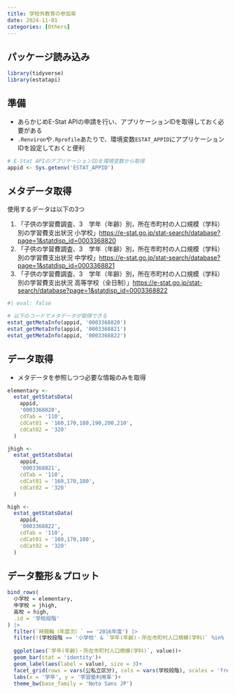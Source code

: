 ```yaml
---
title: 学校外教育の参加率
date: 2024-11-01
categories: [Others]
---
```


## パッケージ読み込み

```r
library(tidyverse)
library(estatapi)
```

## 準備

- あらかじめE-Stat APIの申請を行い、アプリケーションIDを取得しておく必要がある
- `.Renviron`や`.Rprofile`あたりで、環境変数`ESTAT_APPID`にアプリケーションIDを設定しておくと便利


```r
# E-Stat APIのアプリケーションIDを環境変数から取得
appid <- Sys.getenv('ESTAT_APPID')
```


## メタデータ取得

使用するデータは以下の3つ

1. 「子供の学習費調査、3　学年（年齢）別，所在市町村の人口規模（学科）別の学習費支出状況 小学校」<https://e-stat.go.jp/stat-search/database?page=1&statdisp_id=0003368820>
1. 「子供の学習費調査、3　学年（年齢）別，所在市町村の人口規模（学科）別の学習費支出状況 中学校」<https://e-stat.go.jp/stat-search/database?page=1&statdisp_id=0003368821>
1. 「子供の学習費調査、3　学年（年齢）別，所在市町村の人口規模（学科）別の学習費支出状況 高等学校（全日制）」<https://e-stat.go.jp/stat-search/database?page=1&statdisp_id=0003368822>

```r
#| eval: false

# 以下のコードでメタデータが取得できる
estat_getMetaInfo(appid, '0003368820')
estat_getMetaInfo(appid, '0003368821')
estat_getMetaInfo(appid, '0003368822')
```

## データ取得

- メタデータを参照しつつ必要な情報のみを取得

```r

elementary <- 
  estat_getStatsData(
    appid, 
    '0003368820',
    cdTab = '110', 
    cdCat01 = '160,170,180,190,200,210', 
    cdCat02 = '320'
  )

jhigh <- 
  estat_getStatsData(
    appid, 
    '0003368821',
    cdTab = '110', 
    cdCat01 = '160,170,180', 
    cdCat02 = '320'
  )

high <- 
  estat_getStatsData(
    appid, 
    '0003368822',
    cdTab = '110', 
    cdCat01 = '160,170,180', 
    cdCat02 = '320'
  )

```

## データ整形＆プロット

```r

bind_rows(
  小学校 = elementary,
  中学校 = jhigh,
  高校 = high,
  .id = '学校段階'
) |> 
  filter(`時間軸（年度次）` == '2016年度') |> 
  filter(!(学校段階 == '小学校' & `学年(年齢)・所在市町村人口規模(学科)` %in% c('第1学年', '第2学年', '第3学年'))) |> 
  
  ggplot(aes(`学年(年齢)・所在市町村人口規模(学科)`, value))+
  geom_bar(stat = 'identity')+
  geom_label(aes(label = value), size = 3)+
  facet_grid(rows = vars(公私立区分), cols = vars(学校段階), scales = 'free_x')+
  labs(x = '学年', y = '学習塾利用率')+
  theme_bw(base_family = 'Noto Sans JP')


```

